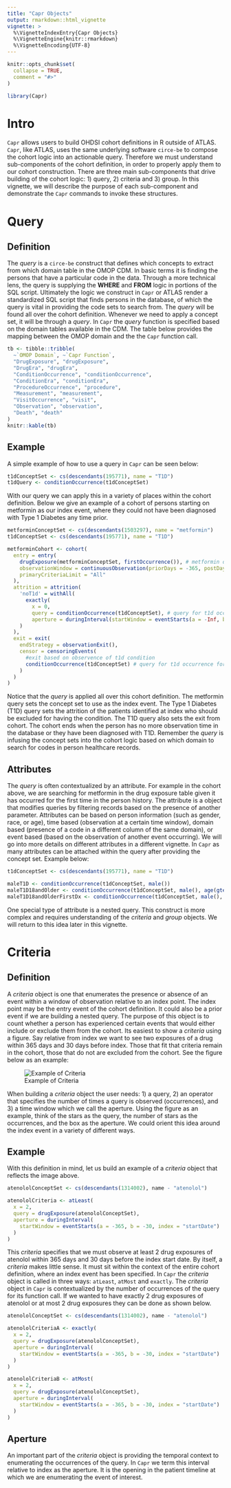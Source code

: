 ```yaml
---
title: "Capr Objects"
output: rmarkdown::html_vignette
vignette: >
  %\VignetteIndexEntry{Capr Objects}
  %\VignetteEngine{knitr::rmarkdown}
  %\VignetteEncoding{UTF-8}
---
```


```r
knitr::opts_chunk$set(
  collapse = TRUE,
  comment = "#>"
)
```

```r
library(Capr)
```


# Intro

`Capr` allows users to build OHDSI cohort definitions in R outside of ATLAS. `Capr`, like ATLAS, uses the same underlying software `circe-be` to compose the cohort logic into an actionable query. Therefore we must understand sub-components of the cohort definition, in order to properly apply them to our cohort construction. There are three main sub-components that drive building of the cohort logic: 1) query, 2) criteria and 3) group. In this vignette, we will describe the purpose of each sub-component and demonstrate the `Capr` commands to invoke these structures. 

# Query 

## Definition

The *query* is a `circe-be` construct that defines which concepts to extract from which domain table in the OMOP CDM. In basic terms it is finding the persons that have a particular code in the data. Through a more technical lens, the query is supplying the **WHERE** and **FROM** logic in portions of the SQL script. Ultimately the logic we construct in `Capr` or ATLAS render a standardized SQL script that finds persons in the database, of which the query is vital in providing the code sets to search from. The *query* will be found all over the cohort definition. Whenever we need to apply a concept set, it will be through a *query*. In `Capr` the *query* function is specified based on the domain tables available in the CDM. The table below provides the mapping between the OMOP domain and the the `Capr` function call. 

```r
tb <- tibble::tribble(
  ~`OMOP Domain`, ~`Capr Function`,
  "DrugExposure", "drugExposure",
  "DrugEra", "drugEra",
  "ConditionOccurrence", "conditionOccurrence",
  "ConditionEra", "conditionEra",
  "ProcedureOccurrence", "procedure",
  "Measurement", "measurement",
  "VisitOccurrence", "visit",
  "Observation", "observation",
  "Death", "death"
)
knitr::kable(tb)
```

## Example

A simple example of how to use a query in `Capr` can be seen below:

```r
t1dConceptSet <- cs(descendants(195771), name = "T1D")
t1dQuery <- conditionOccurrence(t1dConceptSet)
```


With our query we can apply this in a variety of places within the cohort definition. Below we give an example of a cohort of persons starting on metformin as our index event, where they could not have been diagnosed with Type 1 Diabetes any time prior. 

```r
metforminConceptSet <- cs(descendants(1503297), name = "metformin")
t1dConceptSet <- cs(descendants(195771), name = "T1D")

metforminCohort <- cohort(
  entry = entry(
    drugExposure(metforminConceptSet, firstOccurrence()), # metformin drug query as index event
    observationWindow = continuousObservation(priorDays = -365, postDays = 365L),
    primaryCriteriaLimit = "All"
  ),
  attrition = attrition(
    'noT1d' = withAll(
      exactly(
        x = 0, 
        query = conditionOccurrence(t1dConceptSet), # query for t1d occurrence to exclude patients
        aperture = duringInterval(startWindow = eventStarts(a = -Inf, b = 0, index = "startDate")))
    )
  ),
  exit = exit(
    endStrategy = observationExit(),
    censor = censoringEvents(
      #exit based on observence of t1d condition
      conditionOccurrence(t1dConceptSet) # query for t1d occurrence for censor
    )
  )
)
```

Notice that the *query* is applied all over this cohort definition. The metformin query sets the concept set to use as the index event. The Type 1 Diabetes (T1D) query sets the attrition of the patients identified at index who should be excluded for having the condition. The T1D query also sets the exit from cohort. The cohort ends when the person has no more observation time in the database or they have been diagnosed with T1D. Remember the *query* is infusing the concept sets into the cohort logic based on which domain to search for codes in person healthcare records. 

## Attributes

The *query* is often contextualized by an attribute. For example in the cohort above, we are searching for metformin in the drug exposure table given it has occurred for the first time in the person history. The attribute is a object that modifies queries by filtering records based on the presence of another parameter. Attributes can be based on person information (such as gender, race, or age), time based (observation at a certain time window), domain based (presence of a code in a different column of the same domain), or event based (based on the observation of another event occurring). We will go into more details on different attributes in a different vignette. In `Capr` as many attributes can be attached within the query after providing the concept set. Example below:

```r
t1dConceptSet <- cs(descendants(195771), name = "T1D")

maleT1D <- conditionOccurrence(t1dConceptSet, male())
maleT1D18andOlder <- conditionOccurrence(t1dConceptSet, male(), age(gte(18)))
maleT1D18andOlderFirstDx <- conditionOccurrence(t1dConceptSet, male(), age(gte(18)), firstOccurrence())
```

One special type of attribute is a nested query. This construct is more complex and requires understanding of the *criteria* and *group* objects. We will return to this idea later in this vignette. 

# Criteria

## Definition

A *criteria* object is one that enumerates the presence or absence of an event within a window of observation relative to an index point. The index point may be the entry event of the cohort definition. It could also be a prior event if we are building a nested query. The purpose of this object is to count whether a person has experienced certain events that would either include or exclude them from the cohort. Its easiest to show a *criteria* using a figure. Say relative from index we want to see two exposures of a drug within 365 days and 30 days before index. Those that fit that criteria remain in the cohort, those that do not are excluded from the cohort. See the figure below as an example:

![Example of Criteria](images/criteria_example.png)

When building a *criteria* object the user needs: 1) a query, 2) an operator that specifies the number of times a query is observed (occurrences), and 3) a time window which we call the aperture. Using the figure as an example, think of the stars as the query, the number of stars as the occurrences, and the box as the aperture. We could orient this idea around the index event in a variety of different ways. 


## Example

With this definition in mind, let us build an example of a *criteria* object that reflects the image above. 

```r
atenololConceptSet <- cs(descendants(1314002), name - "atenolol")

atenololCriteria <- atLeast(
  x = 2, 
  query = drugExposure(atenololConceptSet),
  aperture = duringInterval(
    startWindow = eventStarts(a = -365, b = -30, index = "startDate")
  )
)
```

This *criteria* specifies that we must observe at least 2 drug exposures of atenolol within 365 days and 30 days before the index start date. By itself, a *criteria* makes little sense. It must sit within the context of the entire cohort definition, where an index event has been specified. In `Capr` the *criteria* object is called in three ways: `atLeast`, `atMost` and `exactly`. The *criteria* object in `Capr` is contextualized by the number of occurrences of the query for its function call. If we wanted to have exactly 2 drug exposures of atenolol or at most 2 drug exposures they can be done as shown below. 

```r
atenololConceptSet <- cs(descendants(1314002), name - "atenolol")

atenololCriteriaA <- exactly(
  x = 2, 
  query = drugExposure(atenololConceptSet),
  aperture = duringInterval(
    startWindow = eventStarts(a = -365, b = -30, index = "startDate")
  )
)

atenololCriteriaB <- atMost(
  x = 2, 
  query = drugExposure(atenololConceptSet),
  aperture = duringInterval(
    startWindow = eventStarts(a = -365, b = -30, index = "startDate")
  )
)

```

## Aperture

An important part of the *criteria* object is providing the temporal context to enumerating the occurrences of the query. In `Capr` we term this interval relative to index as the aperture. It is the opening in the patient timeline at which we are enumerating the event of interest. 
